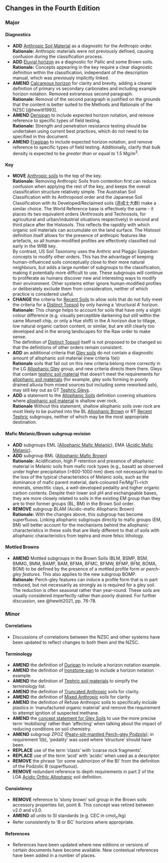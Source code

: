 ## Changes in the Fourth Edition

### Major

#### Diagnostics

-   **ADD** [Anthropic Soil Material](Diagnostics.qmd#sec-diag-anthro) as a diagnostic for the Anthropic order.\
    **Rationale:** Anthropic materials were not previously defined, causing confusion during the classification process.
-   **ADD** [Eluvial horizon](Diagnostics.qmd#sec-diag-eluvh) as a diagnostic for Pallic and some Brown soils.\
    **Rationale:** Concepts appearing in the key require a clear diagnostic definition within the classification, independant of the description manual, which was previously implicitly linked.
-   **AMEND** [Calcareous horizon](Diagnostics.qmd#sec-diag-calch) for clarity and brevity, adding a clearer definition of primary vs secondary carbonates and including example horizon notation. Removed extraneous second paragraph.\
    **Rationale:** Removal of the second paragraph is justified on the grounds that the content is better suited to the Methods and Rationale of the NZSC [@hewitt1993].
-   **AMEND** [Densipan](Diagnostics.qmd#sec-diag-dens) to include expected horizon notation, and remove reference to specific types of field testing.\
    **Rationale:** Strength and penetration resistance testing should be undertaken using current best practices, which do not need to be specified in this document.
-   **AMEND** [Fragipan](Diagnostics.qmd#sec-diag-fpan) to include expected horizon notation, and remove reference to specific types of field testing. Additionally, clarify that bulk density is expected to be *greater than or equal to* 1.5 Mg/m^3^.

#### Key

-   **MOVE** [Anthropic soils](Key-to-Orders.qmd#sec-A) to the top of the key.\
    **Rationale:** Removing Anthropic Soils from contention first can reduce confusion when applying the rest of the key, and keeps the overall classification structure relatively simple. The Australian Soil Classification with its Anthroposol order and the Japanese Soil Classification with its Developed/Reclaimed soils (造成土大群) make a similar choice. The World Reference base is effectively the same - it places its two equivalent orders (Anthrosols and Technosols, for agricultural and urban/industrial situations respectively) in second and third place after the Histosols. This reflects the rapidity with which organic soil materials can accumulate on the land surface. The Histosol definition itself allows for the presence of anthropic features like artefacts, so all human-modified profiles are effectively classified out early in the WRB key.\
    By contrast, US Soil Taxonomy uses the Anthric and Plaggic Epipedon concepts to modify other orders. This has the advantage of keeping human-influenced soils conceptually close to their more natural neighbours, but adds a large number of subgroups to the classification, making it potentially more difficult to use. These subgroups will continue to proliferate as humans discover new and interesting ways to modify their environment. Other systems either ignore human-modified profiles or deliberately exclude them from consideration, neither of which practice is considered useful.
-   **CHANGE** the criteria for [Recent Soils](Key-to-Orders.qmd#sec-R) to allow soils that do not fully meet the criteria for a [Distinct Topsoil](Diagnostics.qmd#sec-diag-dts) by only having a 'structural A' horizon.\
    **Rationale:** This change helps to account for soils that have only a slight colour difference (e.g. visually perceptible darkening but still within the same Munsell chip, or only a Hue shift) in the A horizon due to tillage, low natural organic carbon content, or similar, but are still clearly too developed and in the wrong landscapes for the Raw order to make sense. \
    The definition of [Distinct Topsoil](Diagnostics.qmd#sec-diag-dts) itself is not proposed to be changed so that the definitions of other orders remain consistent.
-   **ADD** an additional criteria that [Gley soils](Key-to-Orders.qmd#sec-G) do not contain a diagnostic amount of allophanic soil material (new criteria 1(e))\
    **Rationale** soils that fail out on this new criteria belong more correctly in the LG [Allophanic Gley](Allophanics.qmd#sec-key-LG) group, and new criteria directs them there. Gleys that contain [tephric soil material](Diagnostics.qmd#sec-diag-teph) that doesn't meet the requirements for [allophanic soil materials](Diagnostics.qmd#sec-diag-alloph) (for example, gley soils forming in poorly drained alluvia from mixed sources but including some reworked ash), may still key out as GT [Tephric Gleys](Gleys.qmd#sec-key-GT).
-   **ADD** a statement to the [Allophanic Soils](Key-to-Orders.qmd#sec-L) definition covering situations where [allophanic soil material](Diagnostics.qmd#sec-diag-alloph) is shallow over rock.\
    **Rationale** Without this statement, shallow allophanic soils over rock are most likely to be pushed into the BL [Allophanic Brown](Browns.qmd#sec-key-BL) or RT [Recent Tephric](Recents.qmd#sec-key-RT) subgroups, neither of which may be the most appropriate destination.

#### Mafic Melanic/Brown subgroup revision

-   **ADD** subgroups EML ([Allophanic Mafic Melanic](Melanics.qmd#sec-key-EML)), EMA ([Acidic Mafic Melanic](Melanics.qmd#sec-key-EMA)).
-   **ADD** subgroup BML ([Allophanic Mafic Brown](Browns.qmd#sec-key-BML))\
    **Rationale:** Acidification, high P retention and presence of allophanic material in Melanic soils from mafic rock types (e.g., basalt) as observed under higher precipitation (\>800-1000 mm) does not necessarily lead to the loss of the typical characteristics of Melanic soils, such as the dominance of mafic parent material, dark-coloured Fe/Mg/Ti-rich minerals, smectitic clays, a well-developed pedality and higher organic carbon contents. Despite their lower soil pH and exchangeable bases, they are more closely related to soils in the existing EM group than they are to their former groups (BL, BM) in the Brown Soil order.
-   **REMOVE** subgroup BLAM (Acidic-mafic Allophanic Brown)\
    **Rationale:** With the changes above, this subgroup has become superfluous. Linking allophanic subgroups directly to mafic groups (EM, BM) will better account for the mechanisms behind the allophanic characteristics in these soils that are likely different to that of soils with allophanic characteristics from tephra and more felsic lithology.

#### Mottled Browns

-   **AMEND** Mottled subgroups in the Brown Soils (BLM, BSMP, BSM, BMMG, BMM, BAMP, BAM, BFMA, BFMC, BFMW, BFMP, BFM, BOMA, BOM) to be defined by the presence of a mottled profile form *or perch-gley features*. This also applies to the new subgroup BOMP.\
    **Rationale**: Perch-gley features can induce a profile form that is in part reduced, but not necessarily as strongly as is required for a gley soil. The reduction is often seasonal rather than year-round. These soils are usually considered imperfectly rather than poorly drained. For further discussion, see @hewitt2021, pp. 76-78.

### Minor

#### Correlations

-   Discussions of correlations between the NZSC and other systems have been updated to reflect changes to both them and the NZSC.

#### Terminology

-   **AMEND** the definition of [Duripan](Diagnostics.qmd#sec-diag-dpan) to include a horizon notation example.
-   **AMEND** the definition of [Ironstone-pan](Diagnostics.qmd#sec-diag-ipan) to include a horizon notation example.
-   **AMEND** the definition of [Tephric soil materials](Diagnostics.qmd#sec-diag-teph) to simpify the terminology list.
-   **AMEND** the definition of [Truncated Anthropic](Anthropics.qmd#sec-AT) soils for clarity.
-   **AMEND** the definition of [Mixed Anthropic](Anthropics.qmd#sec-AM) soils for clarity.
-   **AMEND** the definition of Refuse Anthropic soils to specifically include plastics in 'manufactured organic material' and remove the requirement to attempt ignition of suspected methane.
-   **AMEND** the [concept statement for Gley Soils](Gleys.qmd#sec-con-G) to use the more precise term 'mobilising' rather than 'affecting' when talking about the impact of reducing conditions on soil chemistry.
-   **AMEND** subgroup ZPOZ ([Peaty-silt-mantled Perch-gley Podzols](Podzols.qmd#sec-key-ZPOZ)); in requirement 1(b), 'pedality' was used where 'structure' should have been.
-   **REPLACE** use of the term 'clasts' with 'coarse rock fragments'.
-   **REPLACE** use of the term 'acid' with 'acidic' when used as a descriptor.
-   **REMOVE** the phrase '(or some subhorizon of the B)' from the definition of the Podzolic B (superfluous).
-   **REMOVE** redundant reference to depth requirements in part 2 of the LOA [Acidic Orthic Allophanic](Allophanics.qmd#sec-key-LOA) soil definition.

#### Consistency

-   **REMOVE** reference to 'stony brown' soil group in the Brown soils accessory properties list, point 8. This concept was retired between v2.0 and v3.0.
-   **AMEND** all units to SI standards (e.g. CEC in cmol~c~/kg)
-   Refer consistently to 'B or BC' horizons where appropriate.

#### References

-   References have been updated where new editions or versions of certain documents have become available. New contextual references have been added in a number of places.
